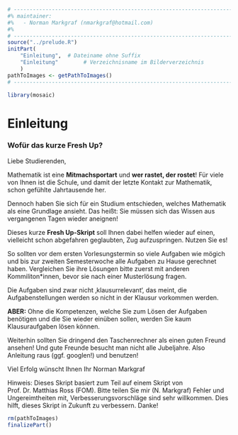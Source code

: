 ```r
# ---------------------------------------------------------------------------
#% maintainer:
#%   - Norman Markgraf (nmarkgraf@hotmail.com)
#%
# ---------------------------------------------------------------------------
source("../prelude.R")
initPart(
    "Einleitung",  # Dateiname ohne Suffix
    "Einleitung"        # Verzeichnisname im Bilderverzeichnis 
    )
pathToImages <- getPathToImages()
# ---------------------------------------------------------------------------

library(mosaic)

```

# Einleitung
 
 
### Wofür das kurze Fresh Up?

::: {.scriptsize}
Liebe Studierenden,

Mathematik ist eine **Mitmachsportart** und **wer rastet, der rostet**! 
Für viele von Ihnen ist die Schule, und damit der letzte Kontakt zur Mathematik, 
schon gefühlte Jahrtausende her.


Dennoch haben Sie sich für ein Studium entschieden, welches Mathematik als eine 
Grundlage ansieht.
Das heißt: Sie müssen sich das Wissen aus vergangenen Tagen wieder aneignen!

Dieses kurze **Fresh Up-Skript** soll Ihnen dabei helfen wieder auf einen, 
vielleicht schon abgefahren geglaubten, Zug aufzuspringen. 
Nutzen Sie es!

So sollten vor dem ersten Vorlesungstermin so viele Aufgaben wie mögich und bis
zur zweiten Semesterwoche alle Aufgaben zu Hause gerechnet haben.
Vergleichen Sie ihre Lösungen bitte zuerst mit anderen Kommiliton*innen, bevor 
sie nach einer Musterlösung fragen.

Die Aufgaben sind zwar nicht ‚klausurrelevant‘, das meint, die 
Aufgabenstellungen werden so nicht in der Klausur vorkommen werden.

**ABER:** Ohne die Kompetenzen, welche Sie zum Lösen der Aufgaben benötigen 
und die Sie wieder einüben sollen, werden Sie kaum Klausuraufgaben lösen können.

Weiterhin sollten Sie dringend den Taschenrechner als einen guten Freund ansehen! 
Und gute Freunde besucht man nicht alle Jubeljahre. 
Also Anleitung raus (ggf. googlen!) und benutzen!


Viel Erfolg wünscht Ihnen Ihr 
Norman Markgraf
:::

[Hinweis: Dieses Skript basiert zum Teil auf einem Skript von Prof. Dr. Matthias Ross (FOM). Bitte teilen Sie mir (N. Markgraf) Fehler und Ungereimtheiten mit, Verbesserungsvorschläge sind sehr willkommen. Dies hilft, dieses Skript in Zukunft zu verbessern. Danke!]{.tiny}




```r
rm(pathToImages)
finalizePart()
```
